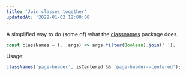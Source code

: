 ```yaml
---
title: 'Join classes together'
updatedAt: '2022-01-02 12:00:00'
---
```


A simplified way to do (some of) what the [classnames](https://github.com/JedWatson/classnames) package does.

```javascript
const classNames = (...args) => args.filter(Boolean).join(' ');
```

Usage:

```javascript
classNames('page-header', isCentered && 'page-header--centered');
```
